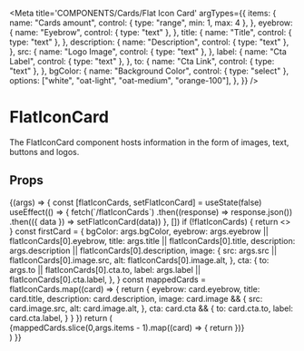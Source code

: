 
<Meta
  title='COMPONENTS/Cards/Flat Icon Card'
  argTypes={{
    items: {
      name: "Cards amount",
      control: { type: "range", min: 1, max: 4 },
    },
    eyebrow: {
      name: "Eyebrow",
      control: { type: "text" },
    },
    title: {
      name: "Title",
      control: { type: "text" },
    },
    description: {
      name: "Description",
      control: { type: "text" },
    },
    src: {
      name: "Logo Image",
      control: { type: "text" },
    },
    label: {
      name: "Cta Label",
      control: { type: "text" },
    },
    to: {
      name: "Cta Link",
      control: { type: "text" },
    },
    bgColor: {
      name: "Background Color",
      control: { type: "select" },
      options: ["white", "oat-light", "oat-medium", "orange-100"],
    },
  }}
/>

# FlatIconCard

The FlatIconCard component hosts information in the form of images, text, buttons and logos.

## Props

<Props of={FlatIconCard} />

<Preview>
  <Story name='Flat Icon Card'>
    {(args) => {
      const [flatIconCards, setFlatIconCard] = useState(false)
      useEffect(() => {
        fetch(`/flatIconCards`)
          .then((response) => response.json())
          .then(({ data }) => setFlatIconCard(data))
      }, [])
      if (!flatIconCards) {
        return <></>
      }
      const firstCard = {
        bgColor: args.bgColor,
        eyebrow: args.eyebrow || flatIconCards[0].eyebrow,
        title: args.title || flatIconCards[0].title,
        description: args.description || flatIconCards[0].description,
        image: {
          src: args.src || flatIconCards[0].image.src,
          alt: flatIconCards[0].image.alt,
        },
        cta: {
          to: args.to || flatIconCards[0].cta.to,
          label: args.label || flatIconCards[0].cta.label,
        },
      }
      const mappedCards = flatIconCards.map((card) => {
        return {
        eyebrow: card.eyebrow,
        title: card.title,
        description: card.description,
        image: card.image && {
          src: card.image.src,
          alt: card.image.alt,
        },
        cta: card.cta && {
          to: card.cta.to,
          label: card.cta.label,
        }
      }
      })
      return (
        <div className='grid grid-cols-1 xl:grid-cols-3 gap-4 xl:gap-2 p-3'>
          <FlatIconCard {...firstCard} />
          {mappedCards.slice(0,args.items - 1).map((card) => {
            return <FlatIconCard key={`${card.title}${card.description}`} {...card} />
          })}
        </div>
      )
    }}
  </Story>
</Preview>
